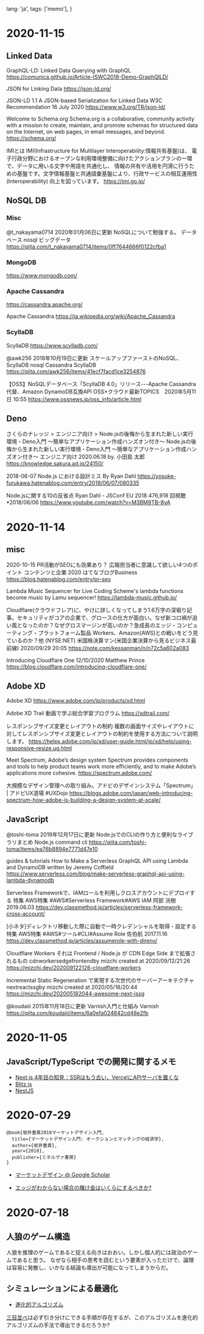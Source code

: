   lang: 'ja',
  tags: ['memo'],
}

# 2020-11-15
## Linked Data
GraphQL-LD: Linked Data Querying with GraphQL
https://comunica.github.io/Article-ISWC2018-Demo-GraphQlLD/

JSON for Linking Data
https://json-ld.org/

JSON-LD 1.1
A JSON-based Serialization for Linked Data
W3C Recommendation 16 July 2020
https://www.w3.org/TR/json-ld/

Welcome to Schema.org
Schema.org is a collaborative, community activity with a mission to create, maintain, 
and promote schemas for structured data on the Internet, on web pages, in email messages, and beyond.
https://schema.org/

IMIとは
IMI(Infrastructure for Multilayer Interoperability:情報共有基盤)は、
電子行政分野におけるオープンな利用環境整備に向けたアクションプランの一環で、データに用いる文字や用語を共通化し、
情報の共有や活用を円滑に行うための基盤です。文字情報基盤と共通語彙基盤により、行政サービスの相互運用性(Interoperability) 向上を図っています。
https://imi.go.jp/

## NoSQL DB
### Misc
@t_nakayama0714 2020年01月06日に更新
NoSQLについて勉強する。
データベース nosql ビッグデータ
https://qiita.com/t_nakayama0714/items/0ff7644666f0122cfba1

### MongoDB
https://www.mongodb.com/

### Apache Cassandra
https://cassandra.apache.org/

Apache Cassandra
https://ja.wikipedia.org/wiki/Apache_Cassandra

### ScyllaDB
ScyllaDB
https://www.scylladb.com/

@awk256 2018年10月19日に更新
スケールアップファーストのNoSQL、ScyllaDB
nosql Cassandra ScyllaDB
https://qiita.com/awk256/items/41ecf7facd1ce3254876

【OSS】NoSQLデータベース「ScyllaDB 4.0」リリース---Apache Cassandra代替、Amazon DynamoDB互換API
OSS×クラウド最新TOPICS　2020年5月11日 10:55
https://www.ossnews.jp/oss_info/article.html

## Deno

さくらのナレッジ > エンジニア向け > Node.jsの後悔から生まれた新しい実行環境・Deno入門 〜簡単なアプリケーション作成ハンズオン付き〜
Node.jsの後悔から生まれた新しい実行環境・Deno入門 〜簡単なアプリケーション作成ハンズオン付き〜
エンジニア向け 2020.06.18 by. 小田島 太郎 
https://knowledge.sakura.ad.jp/24150/

2018-06-07
Node.js における設計ミス By Ryan Dahl
https://yosuke-furukawa.hatenablog.com/entry/2018/06/07/080335

Node.jsに関する10の反省点 Ryan Dahl - JSConf EU 2018
476,918 回視聴•2018/06/06
https://www.youtube.com/watch?v=M3BM9TB-8yA



# 2020-11-14
## misc

2020-10-15
PR活動がSEOにも効果あり？ 広報担当者に意識して欲しい4つのポイント
コンテンツと企業 2020 はてなブログBusiness
https://blog.hatenablog.com/entry/pr-seo

Lambda Music Sequencer for Live Coding
Scheme's lambda functions become music by Lamu sequencer!
https://lambda-music.github.io/

Cloudflare(クラウドフレア)に、やけに詳しくなってしまう1.6万字の深堀り記事。セキュリティがコアの企業で、グロースの仕方が面白い。なぜ新コロ禍が追い風となったのか？なぜグロスマージンが高いのか？急成長のエッジ・コンピューティング・プラットフォーム製品 Workers、Amazon(AWS)との戦いをどう見ているのか？他 (NYSE:NET)
米国株決算マン(米国企業決算から見るビジネス最前線)
2020/09/29 20:05
https://note.com/kessanman/n/n72c5a602a083

Introducing Cloudflare One
12/10/2020 Matthew Prince
https://blog.cloudflare.com/introducing-cloudflare-one/

## Adobe XD

Adobe XD
https://www.adobe.com/jp/products/xd.html

Adobe XD Trail
動画で学ぶ総合学習プログラム
https://xdtrail.com/

レスポンシブサイズ変更とレイアウトの制約
複数の画面サイズやレイアウトに対してレスポンシブサイズ変更とレイアウトの制約を使用する方法について説明します。
https://helpx.adobe.com/jp/xd/user-guide.html/jp/xd/help/using-responsive-resize.ug.html

Meet Spectrum, Adobe’s design system
Spectrum provides components and tools to help product teams work more efficiently, and to make Adobe’s applications more cohesive.
https://spectrum.adobe.com/

大規模なデザイン管理への取り組み。アドビのデザインシステム「Spectrum」 | アドビUX道場 #UXDojo
https://blogs.adobe.com/japan/web-introducing-spectrum-how-adobe-is-building-a-design-system-at-scale/


## JavaScript
@toshi-toma 2019年12月17日に更新
Node.jsでのCLIの作り方と便利なライブラリまとめ
Node.js command cli
https://qiita.com/toshi-toma/items/ea76b8894e7771d47e10

guides & tutorials
How to Make a Serverless GraphQL API using Lambda and DynamoDB
written by Jeremy Coffield
https://www.serverless.com/blog/make-serverless-graphql-api-using-lambda-dynamodb

Serverless Frameworkで、IAMロールを利用しクロスアカウントにデプロイする
特集 AWS特集 #AWS#Serverless Framework#AWS IAM 阿部 洸樹 2019.06.03
https://dev.classmethod.jp/articles/serverless-framework-cross-account/

[小ネタ]ディレクトリ移動した際に自動で一時クレデンシャルを取得・設定する
特集 AWS特集 #AWS#ツール#CLI#Assume Role 佐伯航 2017.11.16
https://dev.classmethod.jp/articles/assumerole-with-direnv/

Cloudflare Workers それは Frontend / Node.js が CDN Edge Side まで拡張されるもの
cdnworkersedgefrontendby mizchi created at 2020/09/12/21:26
https://mizchi.dev/202009122126-cloudflare-workers

Incremental Static Regeneration で実現する次世代のサーバーアーキテクチャ
nextreactssgby mizchi created at 2020/05/18/20:44
https://mizchi.dev/202005182044-awesome-next-issg

@koudaiii 2015年11月18日に更新
Varnish入門と仕組み
Varnish
https://qiita.com/koudaiii/items/6a0efa024842cd48e2fb


# 2020-11-05
## JavaScript/TypeScript での開発に関するメモ

- [Next.js 4年目の知見：SSRはもう古い、VercelにAPIサーバを置くな](https://qiita.com/jagaapple/items/faf125e28f8c2860269c)
- [Blitz.js](https://blitzjs.com/)
- [NestJS](https://nestjs.com/)

# 2020-07-29

```
@book{坂井豊貴2010マーケットデザイン入門,
  title={マーケットデザイン入門: オークションとマッチングの経済学},
  author={坂井豊貴},
  year={2010},
  publisher={ミネルヴァ書房}
}
```

- [マーケットデザイン @ Google Scholar](https://scholar.google.com/scholar?hl=ja&as_sdt=0%2C5&q=%E3%83%9E%E3%83%BC%E3%82%B1%E3%83%83%E3%83%88%E3%83%87%E3%82%B6%E3%82%A4%E3%83%B3&btnG=)

- [エッジがわからない場合の賭け金はいくらにするべきか?](https://www.pinnacle.com/ja/betting-articles/educational/staking-when-you-dont-know-your-edge/QW3JFDM2RWBZUMJP)

# 2020-07-18

## 人狼のゲーム構造

人狼を推理のゲームであると捉える向きはおおい。しかし個人的には政治のゲームであると思う。
なぜなら相手の思考を読むという要素が入っただけで、論理は容易に発散し、いかなる結論も導出が可能になってしまうからだ。

## シミュレーションによる最適化

- [進化的アルゴリズム](https://ja.wikipedia.org/wiki/%E9%80%B2%E5%8C%96%E7%9A%84%E3%82%A2%E3%83%AB%E3%82%B4%E3%83%AA%E3%82%BA%E3%83%A0)

[三目並べ](https://ja.wikipedia.org/wiki/%E4%B8%89%E7%9B%AE%E4%B8%A6%E3%81%B9)は必ず引き分けにできる手順が存在するが、このアルゴリズムを進化的アルゴリズムの手法で導出できるだろうか?
